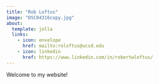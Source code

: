 ```yaml
---
title: "Rob Loftus"
image: "DSC04316copy.jpg"
about:
  template: jolla
  links:
    - icon: envelope
      href: mailto:roloftus@ucsd.edu
    - icon: linkedin
      href: https://www.linkedin.com/in/robertwloftus/ 
---
```


Welcome to my website!

